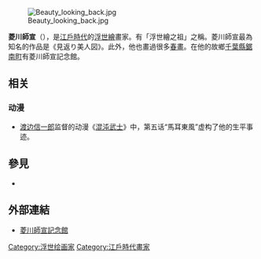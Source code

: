 {{japanese|japanese=菱川師宣|kana=ひしかわ　もろのぶ|romaji=Hishikawa Moronofu}}
[[File:Beauty_looking_back.jpg|thumb]]

'''菱川師宣'''（{{bd|1618年|（[[元和_(日本)|元和]]4年）|1694年|7月25日（[[元禄|元禄]]7年6月4日（舊曆））}}），是[[江戶時代|江戶時代]]的[[浮世繪|浮世繪]]畫家。有「浮世繪之祖」之稱。菱川師宣最為知名的作品是《見返り美人図》。此外，他也畫過很多[[春畫|春畫]]。在他的故鄉[[千葉縣|千葉縣]][[鋸南町|鋸南町]]有菱川師宣記念館。

== 相关 ==

=== 动漫 ===
*[[渡边信一郎|渡边信一郎]]监督的动漫《[[混沌武士|混沌武士]]》中，第五话“馬耳東風”虚构了他的生平事迹。

==參見==
* {{Commons category-inline|Hishikawa Moronobu}}

== 外部連結 ==
*[https://web.archive.org/web/20080429025730/http://www.awa.or.jp/home/kyonankk/kinenkan.htm 菱川師宣記念館]
{{Authority control}}
{{Japan-artist-stub}}
{{DEFAULTSORT:Hishikawa,Moronobu}}

[[Category:浮世绘画家|Category:浮世绘画家]]
[[Category:江戶時代畫家|Category:江戶時代畫家]]